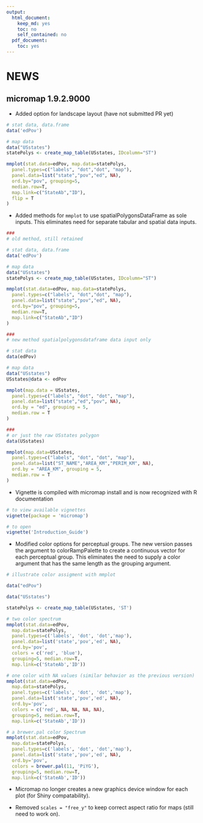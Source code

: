 ```yaml
---
output:
  html_document:
    keep_md: yes
    toc: no
    self_contained: no
  pdf_document:
    toc: yes
---
```


# NEWS

## micromap 1.9.2.9000

* Added option for landscape layout (have not submitted PR yet)

```r

# stat data, data.frame
data('edPov')

# map data
data("USstates") 
statePolys <- create_map_table(USstates, IDcolumn="ST") 

mmplot(stat.data=edPov, map.data=statePolys,
  panel.types=c("labels", "dot","dot", "map"),
  panel.data=list("state","pov","ed", NA),
  ord.by="pov", grouping=5,
  median.row=T,
  map.link=c("StateAb","ID"),
  flip = T
)

```

* Added methods for `mmplot` to use spatialPolygonsDataFrame as sole inputs.  This eliminates need for separate tabular and spatial data inputs. 

```r
###
# old method, still retained

# stat data, data.frame
data('edPov')

# map data
data("USstates") 
statePolys <- create_map_table(USstates, IDcolumn="ST") 

mmplot(stat.data=edPov, map.data=statePolys,
  panel.types=c("labels", "dot","dot", "map"),
  panel.data=list("state","pov","ed", NA),
  ord.by="pov", grouping=5,
  median.row=T,
  map.link=c("StateAb","ID")
)

###
# new method spatialpolygonsdataframe data input only

# stat data 
data(edPov)

# map data
data("USstates") 
USstates@data <- edPov

mmplot(map.data = USstates,
  panel.types=c("labels", "dot", "dot", "map"),
  panel.data=list("state","ed","pov", NA),
  ord.by = "ed", grouping = 5,
  median.row = T
) 

###
# or just the raw USstates polygon
data(USstates)

mmplot(map.data=USstates,
  panel.types=c("labels", "dot", "dot", "map"),
  panel.data=list("ST_NAME","AREA_KM","PERIM_KM", NA),
  ord.by = "AREA_KM", grouping = 5,
  median.row = T
) 
```

* Vignette is compiled with micromap install and is now recognized with R documentation

```r
# to view available vignettes
vignette(package = 'micromap')

# to open
vignette('Introduction_Guide')
```

* Modified color options for perceptual groups. The new version passes the argument to colorRampPalette to create a continuous vector for each perceptual group. This eliminates the need to supply a color argument that has the same length as the grouping argument.

```r
# illustrate color assigment with mmplot

data("edPov")

data("USstates")

statePolys <- create_map_table(USstates, 'ST')

# two color spectrum
mmplot(stat.data=edPov,
  map.data=statePolys,
  panel.types=c('labels', 'dot', 'dot','map'),
  panel.data=list('state','pov','ed', NA),
  ord.by='pov',   
  colors = c('red', 'blue'),     
  grouping=5, median.row=T,
  map.link=c('StateAb','ID'))

# one color with NA values (similar behavior as the previous version)
mmplot(stat.data=edPov,
  map.data=statePolys,
  panel.types=c('labels', 'dot', 'dot','map'),
  panel.data=list('state','pov','ed', NA),
  ord.by='pov',   
  colors = c('red', NA, NA, NA, NA),     
  grouping=5, median.row=T,
  map.link=c('StateAb','ID'))

# a brewer.pal color Spectrum
mmplot(stat.data=edPov,
  map.data=statePolys,
  panel.types=c('labels', 'dot', 'dot','map'),
  panel.data=list('state','pov','ed', NA),
  ord.by='pov',   
  colors = brewer.pal(11, 'PiYG'),     
  grouping=5, median.row=T,
  map.link=c('StateAb','ID'))

```

* Micromap no longer creates a new graphics device window for each plot (for Shiny compatability).

* Removed `scales = "free_y"` to keep correct aspect ratio for maps (still need to work on).
